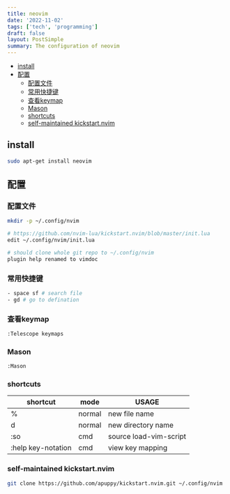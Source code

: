 ```yaml
---
title: neovim
date: '2022-11-02'
tags: ['tech', 'programming']
draft: false
layout: PostSimple
summary: The configuration of neovim
---
```


- [install](#install)
- [配置](#配置)
  - [配置文件](#配置文件)
  - [常用快捷键](#常用快捷键)
  - [查看keymap](#查看keymap)
  - [Mason](#mason)
  - [shortcuts](#shortcuts)
  - [self-maintained kickstart.nvim](#self-maintained-kickstartnvim)

## install

```bash
sudo apt-get install neovim
```

## 配置

### 配置文件

```bash
mkdir -p ~/.config/nvim

# https://github.com/nvim-lua/kickstart.nvim/blob/master/init.lua
edit ~/.config/nvim/init.lua

# should clone whole git repo to ~/.config/nvim
plugin help renamed to vimdoc
```

### 常用快捷键

```bash
- space sf # search file
- gd # go to defination
```

### 查看keymap

```bash
:Telescope keymaps
```

### Mason

```bash
:Mason
```

### shortcuts

| shortcut           | mode   | USAGE                  |
| ------------------ | ------ | ---------------------- |
| %                  | normal | new file name          |
| d                  | normal | new directory name     |
| :so                | cmd    | source load-vim-script |
| :help key-notation | cmd    | view key mapping       |

### self-maintained kickstart.nvim

```bash
git clone https://github.com/apuppy/kickstart.nvim.git ~/.config/nvim
```
